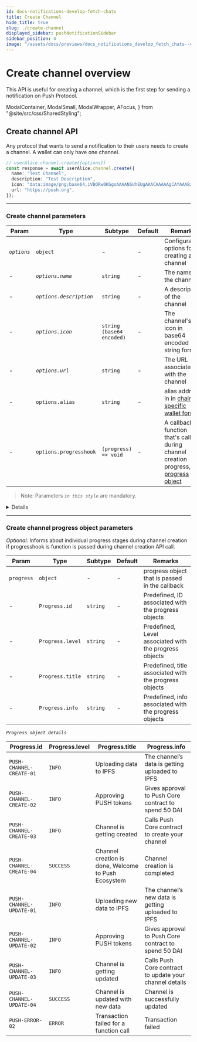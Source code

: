 ```yaml
---
id: docs-notifications-develop-fetch-chats
title: Create Channel
hide_title: true
slug: ./create-channel
displayed_sidebar: pushNotificationSidebar
sidebar_position: 4
image: "/assets/docs/previews/docs_notifications_develop_fetch_chats--create_channel.png"
---
```


# Create channel overview

This API is useful for creating a channel, which is the first step for sending a notification on Push Protocol.

<head>
  <title>Create Channel | Push Notifcation | Push Documentation`}</title>
</head>

  ModalContainer,
  ModalSmall,
  ModalWrapper,
  AFocus,
} from "@site/src/css/SharedStyling";

## Create channel API

Any protocol that wants to send a notification to their users needs to create a channel. A wallet can only have one channel.

<Tabs className="codetabs" groupId="code-examples">
  <TabItem value="js" attributes={{className: "codetab js"}} default>

```typescript
// userAlice.channel.create({options})
const response = await userAlice.channel.create({
  name: "Test Channel",
  description: "Test Description",
  icon: "data:image/png;base64,iVBORw0KGgoAAAANSUhEUgAAACAAAAAgCAYAAABzenr0AAAAz0lEQVR4AcXBsU0EQQyG0e+saWJ7oACiKYDMEZVs6GgSpC2BIhzRwAS0sgk9HKn3gpFOAv3v3V4/3+4U4Z1q5KTy42Ql940qvFONnFSGmCFmiN2+fj7uCBlihpgh1ngwcvKfwjuVIWaIGWKNB+GdauSk8uNkJfeNKryzYogZYoZY40m5b/wlQ8wQM8TayMlKeKcaOVkJ71QjJyuGmCFmiDUe+HFy4VyEd57hx0mV+0ZliBlihlgL71w4FyMnVXhnZeSkiu93qheuDDFDzBD7BcCyMAOfy204AAAAAElFTkSuQmCC",
  url: "https://push.org",
});
```

  </TabItem>
</Tabs>

---

### Create channel parameters

| Param       | Type                    | Subtype                   | Default | Remarks                                                                                                                                                                        |
| ----------- | ----------------------- | ------------------------- | ------- | ------------------------------------------------------------------------------------------------------------------------------------------------------------------------------ |
| _`options`_ | `object`                | -                         | -       | Configuration options for creating a channel                                                                                                                                   |
| -           | _`options.name`_        | `string`                  | -       | The name of the channel                                                                                                                                                        |
| -           | _`options.description`_ | `string`                  | -       | A description of the channel                                                                                                                                                   |
| -           | _`options.icon`_        | `string (base64 encoded)` | -       | The channel's icon in base64 encoded string format                                                                                                                             |
| -           | _`options.url`_         | `string`                  | -       | The URL associated with the channel                                                                                                                                            |
| -           | `options.alias`         | `string`                  | -       | alias address in in [chain specific wallet format](/docs/notifications/important-concepts/#chain-specific-wallet-address)                                                      |
| -           | `options.progresshook`  | `(progress) => void`      | -       | A callback function that's called during channel creation progress, [see progress object](/docs/notifications/build/create-channel/#create-channel-progress-object-parameters) |

> Note: Parameters _`in this style`_ are mandatory.


<Details summary="Expected response">

```typescript
{
  transactionHash: "0x0232fb66e2cb41c291ca10af4aa3ad0bc515adcea34de0f456db10306db89677";
}
```

</Details>

---

### Create channel progress object parameters

_Optional:_ Informs about individual progress stages during channel creation if progresshook is function is passed during channel creation API call.

| Param      | Type             | Subtype  | Default | Remarks                                                |
| ---------- | ---------------- | -------- | ------- | ------------------------------------------------------ |
| `progress` | `object`         | -        | -       | progress object that is passed in the callback         |
| -          | `Progress.id`    | `string` | -       | Predefined, ID associated with the progress objects    |
| -          | `Progress.level` | `string` | -       | Predefined, Level associated with the progress objects |
| -          | `Progress.title` | `string` | -       | Predefined, title associated with the progress objects |
| -          | `Progress.info`  | `string` | -       | Predefined, info associated with the progress objects  |

_`Progress object details`_

| Progress.id              | Progress.level | Progress.title                                      | Progress.info                                           |
| ------------------------ | -------------- | --------------------------------------------------- | ------------------------------------------------------- |
| `PUSH-CHANNEL-CREATE-01` | `INFO`         | Uploading data to IPFS                              | The channel’s data is getting uploaded to IPFS          |
| `PUSH-CHANNEL-CREATE-02` | `INFO`         | Approving PUSH tokens                               | Gives approval to Push Core contract to spend 50 DAI    |
| `PUSH-CHANNEL-CREATE-03` | `INFO`         | Channel is getting created                          | Calls Push Core contract to create your channel         |
| `PUSH-CHANNEL-CREATE-04` | `SUCCESS`      | Channel creation is done, Welcome to Push Ecosystem | Channel creation is completed                           |
| `PUSH-CHANNEL-UPDATE-01` | `INFO`         | Uploading new data to IPFS                          | The channel’s new data is getting uploaded to IPFS      |
| `PUSH-CHANNEL-UPDATE-02` | `INFO`         | Approving PUSH tokens                               | Gives approval to Push Core contract to spend 50 DAI    |
| `PUSH-CHANNEL-UPDATE-03` | `INFO`         | Channel is getting updated                          | Calls Push Core contract to update your channel details |
| `PUSH-CHANNEL-UPDATE-04` | `SUCCESS`      | Channel is updated with new data                    | Channel is successfully updated                         |
| `PUSH-ERROR-02`          | `ERROR`        | Transaction failed for a function call              | Transaction failed                                      |
